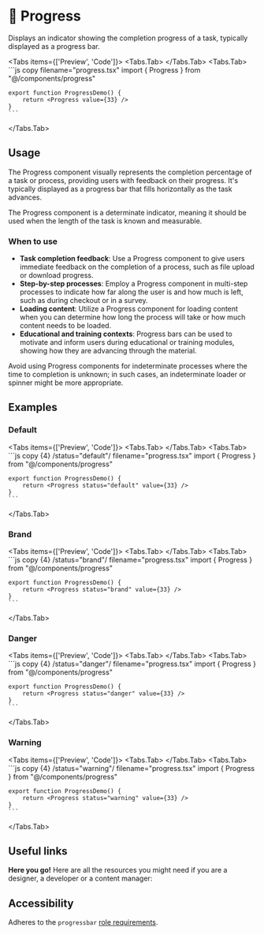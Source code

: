 
# 💠 Progress

Displays an indicator showing the completion progress of a task, typically displayed as a progress bar.

<Tabs items={['Preview', 'Code']}>
  <Tabs.Tab>
    <ProgressPreview />
  </Tabs.Tab>
  <Tabs.Tab>
    ```js copy filename="progress.tsx"
    import { Progress } from "@/components/progress"

    export function ProgressDemo() { 
        return <Progress value={33} />
    }
    ```
  </Tabs.Tab>
</Tabs>

## Usage

The Progress component visually represents the completion percentage of a task or process, providing users with feedback on their progress. It's typically displayed as a progress bar that fills horizontally as the task advances.

The Progress component is a determinate indicator, meaning it should be used when the length of the task is known and measurable.

### When to use
- **Task completion feedback**: Use a Progress component to give users immediate feedback on the completion of a process, such as file upload or download progress.
- **Step-by-step processes**: Employ a Progress component in multi-step processes to indicate how far along the user is and how much is left, such as during checkout or in a survey.
- **Loading content**: Utilize a Progress component for loading content when you can determine how long the process will take or how much content needs to be loaded.
- **Educational and training contexts**: Progress bars can be used to motivate and inform users during educational or training modules, showing how they are advancing through the material.

Avoid using Progress components for indeterminate processes where the time to completion is unknown; in such cases, an indeterminate loader or spinner might be more appropriate.

## Examples

### Default

<Tabs items={['Preview', 'Code']}>
  <Tabs.Tab>
    <ProgressDefault />
  </Tabs.Tab>
  <Tabs.Tab>
    ```js copy {4} /status="default"/ filename="progress.tsx"
    import { Progress } from "@/components/progress"

    export function ProgressDemo() { 
        return <Progress status="default" value={33} />
    }
    ```
  </Tabs.Tab>
</Tabs>

### Brand

<Tabs items={['Preview', 'Code']}>
  <Tabs.Tab>
    <ProgressBrand />
  </Tabs.Tab>
  <Tabs.Tab>
    ```js copy {4} /status="brand"/ filename="progress.tsx"
    import { Progress } from "@/components/progress"

    export function ProgressDemo() { 
        return <Progress status="brand" value={33} />
    }
    ```
  </Tabs.Tab>
</Tabs>

### Danger

<Tabs items={['Preview', 'Code']}>
  <Tabs.Tab>
    <ProgressDanger />
  </Tabs.Tab>
  <Tabs.Tab>
    ```js copy {4} /status="danger"/ filename="progress.tsx"
    import { Progress } from "@/components/progress"

    export function ProgressDemo() { 
        return <Progress status="danger" value={33} />
    }
    ```
  </Tabs.Tab>
</Tabs>

### Warning

<Tabs items={['Preview', 'Code']}>
  <Tabs.Tab>
    <ProgressWarning />
  </Tabs.Tab>
  <Tabs.Tab>
    ```js copy {4} /status="warning"/ filename="progress.tsx"
    import { Progress } from "@/components/progress"

    export function ProgressDemo() { 
        return <Progress status="warning" value={33} />
    }
    ```
  </Tabs.Tab>
</Tabs>

## Useful links

**Here you go!** Here are all the resources you might need if you are a designer, a developer or a content manager:

<Cards className='mt-8'>
  <Card
    title="🤖 Storybook"
    href="https://main--653e613f4feb85c1b6467ba7.chromatic.com/?path=/docs/components-progress--documentation"
  />
  <Card
    title="🪄 Figma"
    href="https://www.figma.com/file/acdO58jx9zgGfkKu6htrx2/%F0%9F%94%B5-Fusillo-Design-System?type=design&node-id=540%3A8872&mode=design&t=BNqih1pZMuav038B-1"
  />
  <Card
    title="🐝 API Reference"
    href="https://www.radix-ui.com/primitives/docs/components/progress#api-reference"
  />
</Cards>

## Accessibility

Adheres to the `progressbar` [role requirements](https://www.w3.org/WAI/ARIA/apg/patterns/meter/).

